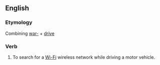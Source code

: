 {{also|wardrive}}
==English==

===Etymology===
Combining [[war-]] + [[drive]]

===Verb===
{{en-verb|head=[[war-]][[drive]]|war-drives|war-driving|war-drove|war-driven}}

# To search for a [[Wi-Fi]] wireless network while driving a motor vehicle.